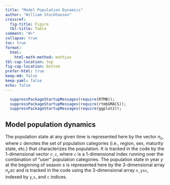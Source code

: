 ```yaml
---
title: "Model Population Dynamics"
author: "William Stockhausen"
crossref: 
  fig-title: Figure
  tbl-title: Table
comment: "#>"
collapse: true
toc: true
format: 
  html: 
    html-math-method: mathjax
tbl-cap-location: top
fig-cap-location: bottom
prefer-html: true
keep-md: false
keep-yaml: false
echo: false 
---
```


<!--NOTE: for scalar variables,    use: *var*   (italics)  
          for vectors/matrices,etc use: ***V*** (bold-italics) 
          for functions            use: **fcn** (bold) 
          for verbatim code        use: `code` 
-->

```r
  suppressPackageStartupMessages(require(RTMB));
  suppressPackageStartupMessages(require(rtmbGMACS));
  suppressPackageStartupMessages(require(ggplot2));
```

## Model population dynamics {#sec-ModelPopDy}

The population state at any given time is represented here by the vector $n_c$, where *c* denotes the set of population categories (i.e., region, sex, maturity state, etc.) that characterizes the population. It is tracked in the code by the 1-dimensional vector  `n_c`, where `c` is a 1-dimensional index running over the combination of "user" population categories. The population state in year *y* at the beginning of season *s* is represented here by the 3-dimensional array $n_ysc$ and is tracked in the code using the 3-dimensional array `n_ysc`, indexed by `y`,`s`, and `c` indices. 



